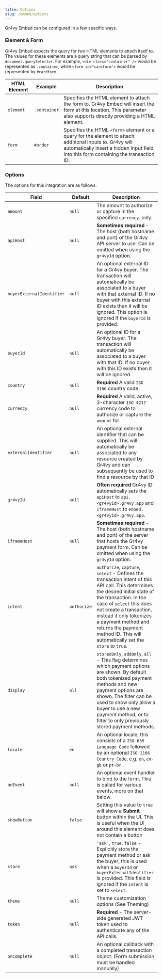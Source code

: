 ```yaml
---
title: Options
slug: /embed/options
---
```


Gr4vy Embed can be configured in a few specific ways.

### Element & Form

Gr4vy Embed expects the query for two HTML elements to attach itself to. The
values for these elements are a query string that can be parsed by
`document.querySelector`. For example, `<div class="container" />` would be
represented as `.container`, while `<form id="cardform">` would be represented
by `#cardform`.

| HTML Element | Example      | Description                                                                                                                                                                                       |
| ------------ | ------------ | ------------------------------------------------------------------------------------------------------------------------------------------------------------------------------------------------- |
| `element`    | `.container` | Specifies the HTML element to attach the form to. Gr4vy Embed will insert the form at this location. This parameter also supports directly providing a HTML element.                              |
| `form`       | `#order`     | Specifies the HTML `<form>` element or a query for the element to attach additional inputs to. Gr4vy will automatically insert a hidden Input field into this form containing the transaction ID. |

### Options

The options for this integration are as follows.

| Field                     | Default     | Description                                                                                                                                                                                                                                                                                                                                    |
| ------------------------- | ----------- | ---------------------------------------------------------------------------------------------------------------------------------------------------------------------------------------------------------------------------------------------------------------------------------------------------------------------------------------------- |
| `amount`                  | `null`      | The amount to authorize or capture in the specified `currency`. only.                                                                                                                                                                                                                                                                          |
| `apiHost`                 | `null`      | **Sometimes required** - The host (both hostname and port) of the Gr4vy API server to use. Can be omitted when using the `gr4vyId` option.                                                                                                                                                                                                     |
| `buyerExternalIdentifier` | `null`      | An optional external ID for a Gr4vy buyer. The transaction will automatically be associated to a buyer with that external ID. If no buyer with this external ID exists then it will be ignored. This option is ignored if the `buyerId` is provided.                                                                                           |
| `buyerId`                 | `null`      | An optional ID for a Gr4vy buyer. The transaction will automatically be associated to a buyer with that ID. If no buyer with this ID exists then it will be ignored.                                                                                                                                                                           |
| `country`                 | `null`      | **Required** A valid `ISO 3166` country code.                                                                                                                                                                                                                                                                                                  |
| `currency`                | `null`      | **Required** A valid, active, 3-character `ISO 4217` currency code to authorize or capture the `amount` for.                                                                                                                                                                                                                                   |
| `externalIdentifier`      | `null`      | An optional external identifier that can be supplied. This will automatically be associated to any resource created by Gr4vy and can subsequently be used to find a resource by that ID                                                                                                                                                        |
| `gr4vyId`                 | `null`      | **Often required** Gr4vy ID automatically sets the `apiHost` to `api.<gr4vyId>.gr4vy.app` and `iframeHost` to `embed.<gr4vyId>.gr4vy.app`.                                                                                                                                                                                                     |
| `iframeHost`              | `null`      | **Sometimes required** - The host (both hostname and port) of the server that hosts the Gr4vy payment form. Can be omitted when using the `gr4vyId` option.                                                                                                                                                                                    |
| `intent`                  | `authorize` | `authorize`, `capture`, `select` - Defines the transaction intent of this API call. This determines the desired initial state of the transaction. In the case of `select` this does not create a transaction, instead it only tokenizes a payment method and returns the payment method ID. This will automatically set the `store` to `true`. |
| `display`                 | `all`       | `storedOnly`, `addOnly`, `all` - This flag determines which payment options are shown. By default both tokenized payment methods and new payment options are shown. The filter can be used to show only allow a buyer to use a new payment method, or to filter to only previously stored payment methods.                                     |
| `locale`                  | `en`        | An optional locale, this consists of a `ISO 639 Language Code` followed by an optional `ISO 3166 Country Code`, e.g. `en`, `en-gb` or `pt-br`.                                                                                                                                                                                                 |
| `onEvent`                 | `null`      | An optional event handler to bind to the form. This is called for various events, more on that below.                                                                                                                                                                                                                                          |
| `showButton`              | `false`     | Setting this value to `true` will show a **Submit** button within the UI. This is useful when the UI around this element does not contain a button                                                                                                                                                                                             |
| `store`                   | `ask`       | `'ask'`, `true`, `false` - Explicitly store the payment method or ask the buyer, this is used when a `buyerId` or `buyerExternalIdentifier` is provided. This field is ignored if the `intent` is set to `select`.                                                                                                                             |
| `theme`                   | `null`      | Theme customization options (See Theming)                                                                                                                                                                                                                                                                                                      |
| `token`                   | `null`      | **Required** - The server-side generated JWT token used to authenticate any of the API calls.                                                                                                                                                                                                                                                  |
| `onComplete`              | `null`      | An optional callback with a completed transaction object. (Form submission must be handled manually)                                                                                                                                                                                                                                           |
